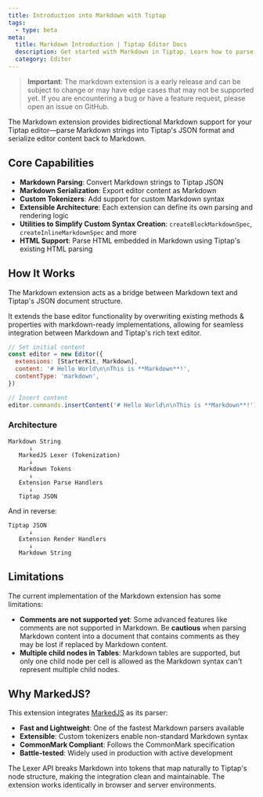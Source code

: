 ```yaml
---
title: Introduction into Markdown with Tiptap
tags:
  - type: beta
meta:
  title: Markdown Introduction | Tiptap Editor Docs
  description: Get started with Markdown in Tiptap. Learn how to parse and render Markdown content in your Tiptap editor with our comprehensive guide.
  category: Editor
---
```


> **Important**: The markdown extension is a early release and can be subject to change or may have edge cases that may not be supported yet. If you are encountering a bug or have a feature request, please open an issue on GitHub.


The Markdown extension provides bidirectional Markdown support for your Tiptap editor—parse Markdown strings into Tiptap's JSON format and serialize editor content back to Markdown.

<CodeDemo src="https://feature-markdown-support--tiptap-embed.netlify.app/preview/Markdown/Full" />

## Core Capabilities

- **Markdown Parsing**: Convert Markdown strings to Tiptap JSON
- **Markdown Serialization**: Export editor content as Markdown
- **Custom Tokenizers**: Add support for custom Markdown syntax
- **Extensible Architecture**: Each extension can define its own parsing and rendering logic
- **Utilities to Simplify Custom Syntax Creation**: `createBlockMarkdownSpec`, `createInlineMarkdownSpec` and more
- **HTML Support**: Parse HTML embedded in Markdown using Tiptap's existing HTML parsing

## How It Works

The Markdown extension acts as a bridge between Markdown text and Tiptap's JSON document structure.

It extends the base editor functionality by overwriting existing methods & properties with markdown-ready implementations, allowing for seamless integration between Markdown and Tiptap's rich text editor.

```js
// Set initial content
const editor = new Editor({
  extensions: [StarterKit, Markdown],
  content: '# Hello World\n\nThis is **Markdown**!',
  contentType: 'markdown',
})

// Insert content
editor.commands.insertContent('# Hello World\n\nThis is **Markdown**!')
```

### Architecture

```
Markdown String
      ↓
   MarkedJS Lexer (Tokenization)
      ↓
   Markdown Tokens
      ↓
   Extension Parse Handlers
      ↓
   Tiptap JSON
```

And in reverse:

```
Tiptap JSON
      ↓
   Extension Render Handlers
      ↓
   Markdown String
```

## Limitations

The current implementation of the Markdown extension has some limitations:

- **Comments are not supported yet**: Some advanced features like comments are not supported in Markdown. Be **cautious** when parsing Markdown content into a document that contains comments as they may be lost if replaced by Markdown content.
- **Multiple child nodes in Tables**: Markdown tables are supported, but only one child node per cell is allowed as the Markdown syntax can't represent multiple child nodes.

## Why MarkedJS?

This extension integrates [MarkedJS](https://marked.js.org) as its parser:

- **Fast and Lightweight**: One of the fastest Markdown parsers available
- **Extensible**: Custom tokenizers enable non-standard Markdown syntax
- **CommonMark Compliant**: Follows the CommonMark specification
- **Battle-tested**: Widely used in production with active development

The Lexer API breaks Markdown into tokens that map naturally to Tiptap's node structure, making the integration clean and maintainable. The extension works identically in browser and server environments.
